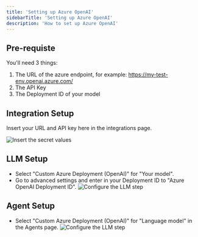 ```yaml
---
title: 'Setting up Azure OpenAI'
sidebarTitle: 'Setting up Azure OpenAI'
description: 'How to set up Azure OpenAI'
---
```


## Pre-requiste

You'll need 3 things:
1. The URL of the azure endpoint, for example: https://my-test-env.openai.azure.com/
2. The API Key
3. The Deployment ID of your model

## Integration Setup
Insert your URL and API key here in the integrations page.

![Insert the secret values](/images/build-custom-tools/provider-setup/integration_azure.png)

## LLM Setup
- Select "Custom Azure Deployment (OpenAI)" for "Your model".
- Go to advanced settings and enter in your Deployment ID to "Azure OpenAI Deployment ID".
![Configure the LLM step](/images/build-custom-tools/provider-setup/llm_step.png)


## Agent Setup
- Select "Custom Azure Deployment (OpenAI)" for "Language model" in the Agents page.
![Configure the LLM step](/images/build-custom-tools/provider-setup/agent_azure.png)
